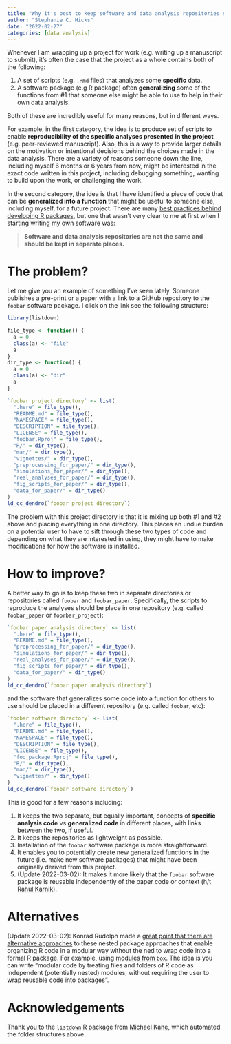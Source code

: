 ```yaml
---
title: "Why it's best to keep software and data analysis repositories separate"
author: "Stephanie C. Hicks"
date: "2022-02-27"
categories: [data analysis]
---
```


Whenever I am wrapping up a project for work (e.g. writing up a manuscript to submit), it's often the case that the project as a whole contains both of the following: 

1. A set of scripts (e.g. `.Rmd` files) that analyzes some **specific** data.
2. A software package (e.g R package) often **generalizing** some of the functions from #1 that someone else might be able to use to help in their own data analysis.

Both of these are incredibly useful for many reasons, but in different ways. 

For example, in the first category, the idea is to produce set of scripts to enable **reproducibility of the specific analyses presented in the project** (e.g. peer-reviewed manuscript). Also, this is a way to provide larger details on the motivation or intentional decisions behind the choices made in the data analysis. There are a variety of reasons someone down the line, including myself 6 months or 6 years from now, might be interested in the exact code written in this project, including debugging something, wanting to build upon the work, or challenging the work. 

In the second category, the idea is that I have identified a piece of code that can be **generalized into a function** that might be useful to someone else, including myself, for a future project. There are many [best practices behind developing R packages](https://r-pkgs.org/workflows101.html), but one that wasn't very clear to me at first when I starting writing my own software was: 


> **Software and data analysis repositories are not the same and should be kept in separate places.** 

# The problem? 

Let me give you an example of something I've seen lately. Someone publishes a pre-print or a paper with a link to a GitHub repository to the `foobar` software package. I click on the link see the following structure: 




```r
library(listdown)

file_type <- function() {
  a = 0
  class(a) <- "file"
  a
}
dir_type <- function() {
  a = 0
  class(a) <- "dir"
  a
}

`foobar project directory` <- list(
  ".here" = file_type(),
  "README.md" = file_type(),
  "NAMESPACE" = file_type(),
  "DESCRIPTION" = file_type(),
  "LICENSE" = file_type(),
  "foobar.Rproj" = file_type(),
  "R/" = dir_type(),
  "man/" = dir_type(),
  "vignettes/" = dir_type(),
  "preprocessing_for_paper/" = dir_type(),
  "simulations_for_paper/" = dir_type(),
  "real_analyses_for_paper/" = dir_type(),
  "fig_scripts_for_paper/" = dir_type(),
  "data_for_paper/" = dir_type()
)
ld_cc_dendro(`foobar project directory`)
```

The problem with this project directory is that it is mixing up both #1 and #2 above and placing everything in one directory. This places an undue burden on a potential user to have to sift through these two types of code and depending on what they are interested in using, they might have to make modifications for how the software is installed. 

# How to improve? 

A better way to go is to keep these two in separate directories or repositories called `foobar` and `foobar_paper`. Specifically, the scripts to reproduce the analyses should be place in one repository (e.g. called `foobar_paper` or `foorbar_project`): 

```r
`foobar paper analysis directory` <- list(
  ".here" = file_type(),
  "README.md" = file_type(),
  "preprocessing_for_paper/" = dir_type(),
  "simulations_for_paper/" = dir_type(),
  "real_analyses_for_paper/" = dir_type(),
  "fig_scripts_for_paper/" = dir_type(),
  "data_for_paper/" = dir_type()
)
ld_cc_dendro(`foobar paper analysis directory`)
```

and the software that generalizes some code into a function for others to use should be placed in a different repository (e.g. called `foobar`, etc): 

```r
`foobar software directory` <- list(
  ".here" = file_type(),
  "README.md" = file_type(),
  "NAMESPACE" = file_type(),
  "DESCRIPTION" = file_type(),
  "LICENSE" = file_type(),
  "foo_package.Rproj" = file_type(),
  "R/" = dir_type(),
  "man/" = dir_type(),
  "vignettes/" = dir_type()
)
ld_cc_dendro(`foobar software directory`)
```

This is good for a few reasons including: 

1. It keeps the two separate, but equally important, concepts of **specific analysis code** vs **generalized code** in different places, with links between the two, if useful.
2. It keeps the repositories as lightweight as possible. 
3. Installation of the `foobar` software package is more straightforward.
4. It enables you to potentially create new generalized functions in the future (i.e. make new software packages) that might have been originally derived from this project.
5. (Update 2022-03-02): It makes it more likely that the `foobar` software package is reusable independently of the paper code or context (h/t [Rahul Karnik](https://twitter.com/genebrew/status/1498289144937787394)).

# Alternatives

(Update 2022-03-02): Konrad Rudolph made a [great point that there are alternative approaches](https://twitter.com/klmr/status/1498294352627568645) to these nested package approaches that enable organizing R code in a modular way without the ned to wrap code into a formal R package. For example, using [modules from `box`](https://klmr.me/box). The idea is you can write "modular code by treating files and folders of R code as independent (potentially nested) modules, without requiring the user to wrap reusable code into packages".

# Acknowledgements

Thank you to the [`listdown` R package](https://github.com/kaneplusplus/listdown) from [Michael Kane](https://ysph.yale.edu/profile/michael_kane), which automated the folder structures above. 

